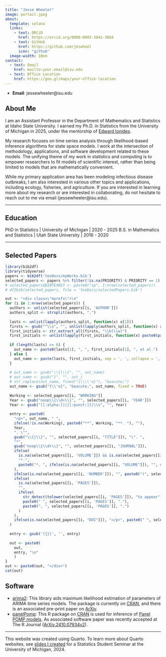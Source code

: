 ```yaml
---
title: "Jesse Wheeler"
image: portait.jpeg
about: 
  template: solana 
  links: 
    - text: ORCiD
      href: https://orcid.org/0000-0003-3941-3884
    - text: GitHub
      href: https://github.com/jeswheel
      icon: "github"
  image-width: 10em
contact:
  - text: Email
    href: mailto:your.email@isu.edu
  - text: Office Location
    href: https://goo.gl/maps/your-office-location
---
```


- **Email**: jessewheeler@isu.edu

## About Me

I am an Assistant Professor in the Department of Mathematics and Statistics at Idaho State University. I earned my Ph.D. in Statistics from the University of Michigan in 2025, under the mentorship of [Edward Ionides](https://ionides.github.io/).

My research focuses on time series analysis through likelihood-based inference algorithms for state space models. 
I work at the intersection of methodology, applications, and software development related to these models. 
The unifying theme of my work in statistics and computing is to empower researchers to fit models of scientific interest, rather than being limited to models that are mathematically convenient.

While my primary application area has been modeling infectious disease outbreaks, I am also interested in various other topics and applications, including ecology, fisheries, and agriculture.
If you are interested in learning more about my research or are interested in collaborating, do not hesitate to reach out to me via email (jessewheeler@isu.edu).

---

## Education

PhD in Statistics | University of Michigan | 2020 - 2025
B.S. in Mathematics and Statistics | Utah State University | 2016 - 2020

---

## Selected Papers

```r
library(bib2df)
library(tidyverse)
papers <- bib2df('texDocs/myWorks.bib')
selected_papers <- papers %>% filter(!is.na(PRIORITY) & PRIORITY == 1)
# selected_papers$BIBTEXKEY <- paste0("sp", 1:nrow(selected_papers))
# df2bib(selected_papers, file = 'texDocs/selectedPapers.bib')
```


```r
out <- "<div class=\"myrefs\">\n" 
for (i in 1:nrow(selected_papers)) {
  authors <- unlist(selected_papers[[i, 'AUTHOR']])
  authors_split <- strsplit(authors, ",")
  
  lasts <- unlist(lapply(authors_split, function(x) x[1]))
  firsts <- gsub("^\\s", "", unlist(lapply(authors_split, function(x) x[2])))
  first_initials <- str_extract_all(firsts, "\\b(\\w)")
  first_initials <- unlist(lapply(first_initials, function(x) paste0(paste0(x, collapse = ". "), ".")))
  
  if (length(lasts) >= 6) {
    out_name <- paste0(lasts[1], ", ", first_initials[1], ", et al.")
  } else {
    out_name <- paste(lasts, first_initials, sep = ', ', collapse = ', ')
  }
  
  # out_name <- gsub("\\{|\\}", "", out_name)
  # out_name <- gsub("}", "", out_)
  # str_replace(out_name, fixed("{\\\\'o}"), "&oacute;")
  out_name <- gsub("{\\'o}", "&oacute;", out_name, fixed = TRUE)
  
  Working <- selected_papers[[i, "WORKING"]]
  Year <- gsub("noop\\{\\d+\\}", "", selected_papers[[i, 'YEAR']])
  Year <- gsub("[[:alpha:]]|[[:punct:]]|\\s", "", Year)
  
  entry <- paste0(
    "<p>", out_name, " ", 
    ifelse(!is.na(Working), paste0("**", Working, "**. "), ""),
    Year, 
    ". \"",
    gsub("\\{|\\}", "", selected_papers[[i, "TITLE"]]), "\". ",
    "*", 
    gsub("noop\\{\\d+\\}", "", selected_papers[[i, "JOURNAL"]]),
    ifelse(
      is.na(selected_papers[[i, 'VOLUME']]) && is.na(selected_papers[[i, "PAGES"]]), 
      "*.", 
      paste0("*, ", ifelse(is.na(selected_papers[[i, "VOLUME"]]), "", selected_papers[[i, "VOLUME"]]))
    ),
    ifelse(is.na(selected_papers[[i, 'NUMBER']]), "", paste0("(", selected_papers[[i, 'NUMBER']], ")")),
    ifelse(
      is.na(selected_papers[[i, 'PAGES']]), 
      "", 
      ifelse(
        str_detect(tolower(selected_papers[[i, 'PAGES']]), "to appear"),
        paste0(" ", selected_papers[[i, 'PAGES']], "."),
        paste0(", ", selected_papers[[i, 'PAGES']], ".")
      )
    ),
    ifelse(is.na(selected_papers[[i, "DOI"]]), "</p>", paste0(" ", selected_papers[[i, "DOI"]], ".</p>"))
  )
  
  entry <- gsub('[{}]', '', entry)
  
  out <- paste0(
    out, 
    entry, "\n"
    )
}
out <- paste0(out, "</div>")
cat(out)
```

## Software 

- [arima2](https://github.com/jeswheel/arima2): This library aids maximum likelihood estimation of parameters of ARIMA time series models. The package is currently on [CRAN](https://cran.r-project.org/web/packages/arima2/index.html), and there is an associated pre-print paper on [ArXiv](https://arxiv.org/abs/2310.01198).
- [panelPomp](https://panelPomp-org.github.io): This R package on [CRAN](https://cran.r-project.org/web/packages/panelPomp/index.html) is used for inference of [Panel POMP models](https://doi.org/10.1080/01621459.2019.1604367). As associated software paper was recently accepted at The R Journal ([ArXiv.2410.07934v2](https://arxiv.org/abs/2410.07934)). 

---

This website was created using Quarto. 
To learn more about Quarto websites, see [slides I created](https://docs.google.com/presentation/d/1unAZ49f4PR11giPqA9fSSFcaBwZS_3onK71F3bGUkvQ/edit?usp=sharing) for a Statistics Student Seminar at the University of Michigan, 2024.



